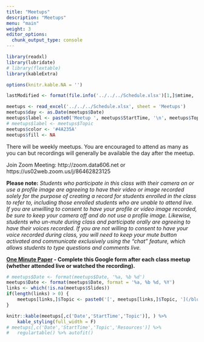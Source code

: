 ```yaml
---
title: "Meetups"
description: "Meetups"
menu: "main"
weight: 3
editor_options: 
  chunk_output_type: console
---
```



```r
library(readxl)
library(lubridate)
# library(flextable)
library(kableExtra)

options(knitr.kable.NA = '')

lastModified <- format(file.info('../../../Schedule.xlsx')[1,]$mtime, '%B %d, %Y %I:%M%p')

meetups <- read_excel('../../../Schedule.xlsx', sheet = 'Meetups')
meetups$day <- as.Date(meetups$Date)
meetups$label <- paste0('Meetup ', meetups$StartTime, '\n', meetups$Topic)
# meetups$label <- meetups$Topic
meetups$color <- '#4A235A'
meetups$fill <- NA
```


There will be weekly meetups. You are encouraged to attend as many as you can but recordings will generally be available the day after the meetup.

Join Zoom Meeting:  http://zoom.data606.net or https://us02web.zoom.us/j/86462823125  


**Please note:** *Students who participate in this class with their camera on or use a profile image are agreeing to have their video or image recorded solely for the purpose of creating a record for students enrolled in the class to refer to, including those enrolled students who are unable to attend live.  If you are unwilling to consent to have your profile or video image recorded, be sure to keep your camera off and do not use a profile image. Likewise, students who un-mute during class and participate orally are agreeing to have their voices recorded.  If you are not willing to consent to have your voice recorded during class, you will need to keep your mute button activated and communicate exclusively using the "chat" feature, which allows students to type questions and comments live.*


**[One Minute Paper](https://forms.gle/p9xcKcTbGiyYSz368) - Complete this Google form after each class meetup (whether attended live or watched the recording).**

```r
# meetups$Date <- format(meetups$Date, '%a, %b %d')
meetups$Date <- format(meetups$Date, format = '%a, %b %d, %Y')
links <- which(!is.na(meetups$Slides))
if(length(links) > 0) {
	meetups[links,]$Topic <- paste0('[', meetups[links,]$Topic, '](/blog/', tolower(meetups[links,]$Slides), '/)')
}

knitr::kable(meetups[,c('Date','StartTime','Topic')], ) %>%
	kable_styling(full_width = F)
# meetups[,c('Date','StartTime','Topic','Resources')] %>% 
# 	regulartable() %>% autofit()

```

